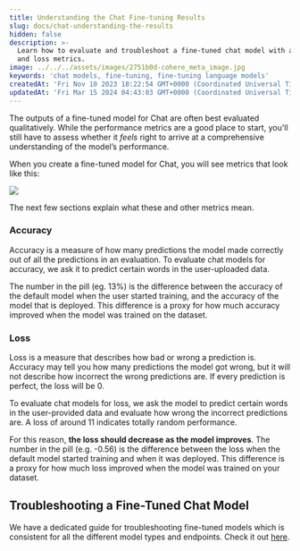 ```yaml
---
title: Understanding the Chat Fine-tuning Results
slug: docs/chat-understanding-the-results
hidden: false
description: >-
  Learn how to evaluate and troubleshoot a fine-tuned chat model with accuracy
  and loss metrics.
image: ../../../assets/images/2751b0d-cohere_meta_image.jpg
keywords: 'chat models, fine-tuning, fine-tuning language models'
createdAt: 'Fri Nov 10 2023 18:22:54 GMT+0000 (Coordinated Universal Time)'
updatedAt: 'Fri Mar 15 2024 04:43:03 GMT+0000 (Coordinated Universal Time)'
---
```

The outputs of a fine-tuned model for Chat are often best evaluated qualitatively. While the performance metrics are a good place to start, you'll still have to assess whether it _feels_ right to arrive at a comprehensive understanding of the model’s performance.

When you create a fine-tuned model for Chat, you will see metrics that look like this:

<img src='../../../assets/images/e0ea126-image.png' />


The next few sections explain what these and other metrics mean.

### Accuracy

Accuracy is a measure of how many predictions the model made correctly out of all the predictions in an evaluation. To evaluate chat models for accuracy, we ask it to predict certain words in the user-uploaded data.

The number in the pill (eg. 13%) is the difference between the accuracy of the default model when the user started training, and the accuracy of the model that is deployed. This difference is a proxy for how much accuracy improved when the model was trained on the dataset.

### Loss

Loss is a measure that describes how bad or wrong a prediction is. Accuracy may tell you how many predictions the model got wrong, but it will not describe how incorrect the wrong predictions are. If every prediction is perfect, the loss will be 0.

To evaluate chat models for loss, we ask the model to predict certain words in the user-provided data and evaluate how wrong the incorrect predictions are. A loss of around 11 indicates totally random performance.

For this reason, **the loss should decrease as the model improves**. The number in the pill (e.g. -0.56) is the difference between the loss when the default model started training and when it was deployed. This difference is a proxy for how much loss improved when the model was trained on your dataset.

## Troubleshooting a Fine-Tuned Chat Model

We have a dedicated guide for troubleshooting fine-tuned models which is consistent for all the different model types and endpoints. Check it out [here](/docs/troubleshooting-a-fine-tuned-model).
